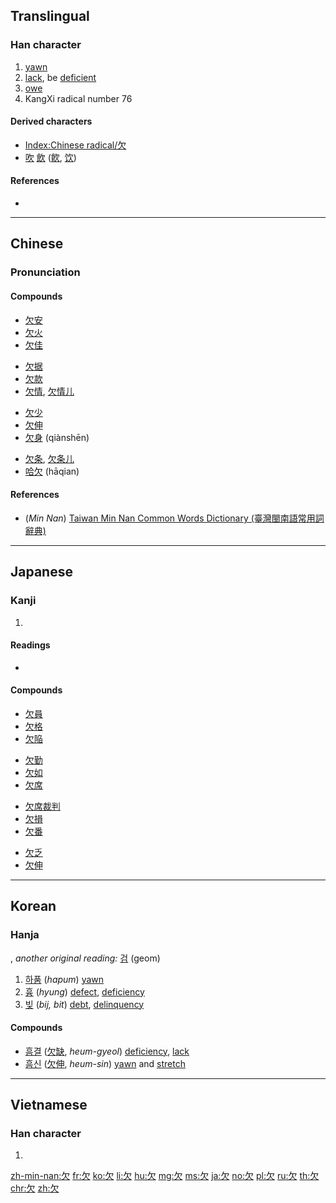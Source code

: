 {{also|缺}}
==Translingual==
{{stroke order|strokes=4}}
{{stroke order|type=animate}}
{{Han etyl}}

===Han character===
{{Han char|rn=76|rad=欠|as=00|sn=4|four=27802|canj=NO}}

# [[yawn]]
# [[lack]], be [[deficient]]
# [[owe]]
# KangXi radical number 76

====Derived characters====
* [[Index:Chinese radical/欠]]
* [[吹]] [[飲]] ([[飮]], [[饮]])

====References====
* {{Han ref|kx=0565.010|dkj=15991|dj=0953.350|hdz=32133.010|uh=6B20|ud=27424|bh=A4ED|bd=42221}}

----

==Chinese==
{{zh-forms}}

===Pronunciation===
{{zh-pron
|m=qiàn,quē
|c=him3
|h=pfs=khìam
|mn=khiàm
|w=
|mc=y
|oc=y
|ma=Zh-qiàn.ogg
|cat=v,a
}}

====Compounds====
{{top4}}
* [[欠安]]
* [[欠火]]
* [[欠佳]]
{{mid4}}
* [[欠据]]
* [[欠款]]
* [[欠情]], [[欠情儿]]
{{mid4}}
* [[欠少]]
* [[欠伸]]
* [[欠身]] (qiànshēn)
{{mid4}}
* [[欠条]], [[欠条儿]]
* [[哈欠]] (hāqian)
{{bottom}}

====References====
* (''Min Nan'') [http://twblg.dict.edu.tw/holodict_new/result_detail.jsp?n_no=815&curpage=1&sample=%E6%AC%A0&radiobutton=1&querytarget=1&limit=20&pagenum=1&rowcount=13 Taiwan Min Nan Common Words Dictionary (臺灣閩南語常用詞辭典)]

----

==Japanese==

===Kanji===
{{ja-kanji|grade=4|rs=欠00|style=s|kyu=缺}}

# {{defn|lang=ja|sort=欠00}}

====Readings====
* {{ja-readings|goon=[[こん]] (kon)|kanon=[[けん]] (ken)|kanyoon=[[けつ]] (ketsu)|kun=[[かける]] (kakeru), [[あくび]] (akubi)}}

====Compounds====
{{top4}}
* [[欠員]]
* [[欠格]]
* [[欠陥]]
{{mid4}}
* [[欠勤]]
* [[欠如]]
* [[欠席]]
{{mid4}}
* [[欠席裁判]]
* [[欠損]]
* [[欠番]]
{{mid4}}
* [[欠乏]]
* [[欠伸]]
{{bottom}}

----

==Korean==

===Hanja===
{{ko-hanja|hangeul=[[흠]], [[감]]|eumhun=|rv=heum, gam|mr=hŭm, kam|y=hum, kam}}, ''another original reading:'' [[검]] (geom)

# [[하품]] (''hapum'') [[yawn]]
# [[흉]] (''hyung'') [[defect]], [[deficiency]]
# [[빚]] (''bij, bit'') [[debt]], [[delinquency]]

====Compounds====
* [[흠결]] ([[欠]][[缺]], ''heum-gyeol'') [[deficiency]], [[lack]]
* [[흠신]] ([[欠]][[伸]], ''heum-sin'') [[yawn]] and [[stretch]]

----

==Vietnamese==

===Han character===
{{vi-hantu|[[khiếm]]|rs=欠00}}

# {{defn|lang=vi|sort=欠00}}

[[Category:CJKV radicals| ]]

[[zh-min-nan:欠]]
[[fr:欠]]
[[ko:欠]]
[[li:欠]]
[[hu:欠]]
[[mg:欠]]
[[ms:欠]]
[[ja:欠]]
[[no:欠]]
[[pl:欠]]
[[ru:欠]]
[[th:欠]]
[[chr:欠]]
[[zh:欠]]